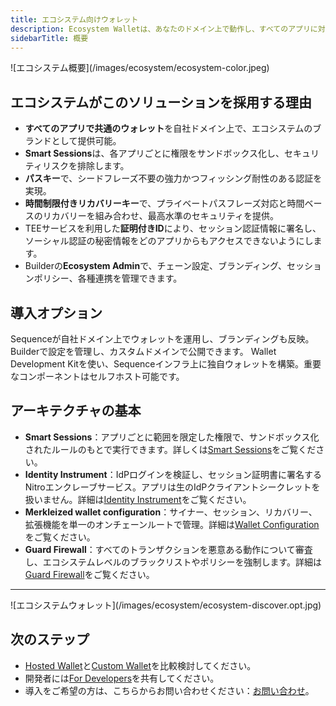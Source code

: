 ```yaml
---
title: エコシステム向けウォレット
description: Ecosystem Walletは、あなたのドメイン上で動作し、すべてのアプリに対応する消費者向けのスマートウォレットです。パスキー、ソーシャル認証、時間制限付きリカバリーキー、サンドボックス化された権限を組み合わせることで、高いセキュリティと使いやすさを両立しています。
sidebarTitle: 概要
---
```


<Frame>
  ![エコシステム概要](/images/ecosystem/ecosystem-color.jpeg)
</Frame>

## エコシステムがこのソリューションを採用する理由

- **すべてのアプリで共通のウォレット**を自社ドメイン上で、エコシステムのブランドとして提供可能。
- **Smart Sessions**は、各アプリごとに権限をサンドボックス化し、セキュリティリスクを排除します。
- **パスキー**で、シードフレーズ不要の強力かつフィッシング耐性のある認証を実現。
- **時間制限付きリカバリーキー**で、プライベートパスフレーズ対応と時間ベースのリカバリーを組み合わせ、最高水準のセキュリティを提供。
- TEEサービスを利用した**証明付きID**により、セッション認証情報に署名し、ソーシャル認証の秘密情報をどのアプリからもアクセスできないようにします。
- Builderの**Ecosystem Admin**で、チェーン設定、ブランディング、セッションポリシー、各種連携を管理できます。

## 導入オプション

<CardGroup>
  <Card title="ホステッド ウォレット" href="/solutions/wallets/ecosystems/hosted-wallet">
    Sequenceが自社ドメイン上でウォレットを運用し、ブランディングも反映。Builderで設定を管理し、カスタムドメインで公開できます。
  </Card>

  <Card title="カスタムウォレット" href="/solutions/wallets/ecosystems/custom-wallet">
    Wallet Development Kitを使い、Sequenceインフラ上に独自ウォレットを構築。重要なコンポーネントはセルフホスト可能です。
  </Card>
</CardGroup>

## アーキテクチャの基本

- **Smart Sessions**：アプリごとに範囲を限定した権限で、サンドボックス化されたルールのもとで実行できます。詳しくは[Smart Sessions](/solutions/wallets/ecosystems/smart-sessions)をご覧ください。
- **Identity Instrument**：IdPログインを検証し、セッション証明書に署名するNitroエンクレーブサービス。アプリは生のIdPクライアントシークレットを扱いません。詳細は[Identity Instrument](/solutions/wallets/ecosystems/identity-instrument)をご覧ください。
- **Merkleized wallet configuration**：サイナー、セッション、リカバリー、拡張機能を単一のオンチェーンルートで管理。詳細は[Wallet Configuration](/solutions/wallets/ecosystems/wallet-config)をご覧ください。
- **Guard Firewall**：すべてのトランザクションを悪意ある動作について審査し、エコシステムレベルのブラックリストやポリシーを強制します。詳細は[Guard Firewall](/solutions/wallets/ecosystems/guard-firewall)をご覧ください。

---

<Frame>
  ![エコシステムウォレット](/images/ecosystem/ecosystem-discover.opt.jpg)
</Frame>

## 次のステップ

- [Hosted Wallet](/solutions/wallets/ecosystems/hosted-wallet)と[Custom Wallet](/solutions/wallets/ecosystems/custom-wallet)を比較検討してください。
- 開発者には[For Developers](/solutions/wallets/developers/overview)を共有してください。
- 導入をご希望の方は、こちらからお問い合わせください：[お問い合わせ](https://sequence.xyz/contact)。